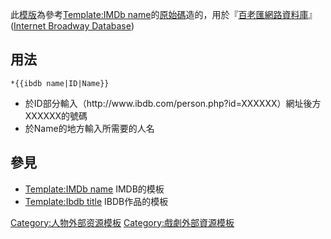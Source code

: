 <includeonly></includeonly><noinclude>{{template doc page viewed directly}}</noinclude>
<!-- 在本行下編輯模板說明 -->
{{Tracks Wikidata|P1220}}
此[[Wikipedia:模板消息|模版]]為參考[[Template:IMDb name]]的[[源代码|原始碼]]造的，用於『[[互聯網百老匯資料庫|百老匯網路資料庫]]』([[:en:Internet Broadway Database|Internet Broadway Database]])
== 用法 ==
<pre>
*{{ibdb name|ID|Name}}
</pre>
*於ID部分輸入（<nowiki>http://www.ibdb.com/person.php?id=XXXXXX</nowiki>）網址後方XXXXXX的號碼
*於Name的地方輸入所需要的人名

== 參見 ==
*[[Template:IMDb name]] IMDB的模板
*[[Template:Ibdb title]] IBDB作品的模板
<includeonly>
<!-- 本行下加入模板的分類 -->
[[Category:人物外部资源模板]]
[[Category:戲劇外部資源模板]]

</includeonly>